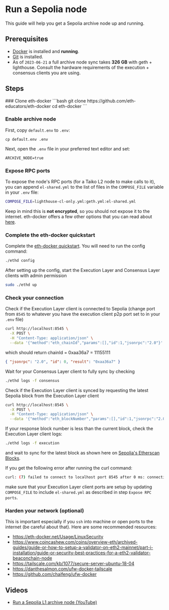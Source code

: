 
# Run a Sepolia node

This guide will help you get a Sepolia archive node up and running.

## Prerequisites

- [Docker](https://docs.docker.com/engine/install/) is installed and **running**.
- [Git](https://github.com/git-guides/install-git/) is installed.
- As of `2023-06-21` a full archive node sync takes **326 GB** with geth + lighthouse. Consult the hardware requirements of the execution + consensus clients you are using.

## Steps

<Steps>
### Clone eth-docker
```bash
git clone https://github.com/eth-educators/eth-docker
cd eth-docker
```

### Enable archive node

First, copy `default.env` to `.env`:

```
cp default.env .env
```

Next, open the `.env` file in your preferred text editor and set:

```
ARCHIVE_NODE=true
```

### Expose RPC ports

To expose the node's RPC ports (for a Taiko L2 node to make calls to it), you can append `el-shared.yml` to the list of files in the `COMPOSE_FILE` variable in your `.env` file:

```bash /el-shared.yml/
COMPOSE_FILE=lighthouse-cl-only.yml:geth.yml:el-shared.yml
```

Keep in mind this is **not encrypted**, so you should not expose it to the internet. eth-docker offers a few other options that you can read about [here](https://eth-docker.net/Usage/Advanced#sharing-rpc-and-rest-ports).

### Complete the eth-docker quickstart

Complete the [eth-docker quickstart](https://eth-docker.net/Usage/QuickStart/). You will need to run the config command:

```bash
./ethd config
```

After setting up the config, start the Execution Layer and Consensus Layer clients with admin permission

```bash
sudo ./ethd up
```

### Check your connection

Check if the Execution Layer client is connected to Sepolia (change port from `8545` to whatever you have the execution client p2p port set to in your `.env` file)

```bash
curl http://localhost:8545 \
  -X POST \
  -H "Content-Type: application/json" \
  --data '{"method":"eth_chainId","params":[],"id":1,"jsonrpc":"2.0"}'
```

which should return chainId = 0xaa36a7 = 11155111

```json
{ "jsonrpc": "2.0", "id": 0, "result": "0xaa36a7" }
```

Wait for your Consensus Layer client to fully sync by checking

```bash
./ethd logs -f consensus
```

Check if the Execution Layer client is synced by requesting the latest Sepolia block from the Execution Layer client

```bash
curl http://localhost:8545 \
  -X POST \
  -H "Content-Type: application/json" \
  --data '{"method":"eth_blockNumber","params":[],"id":1,"jsonrpc":"2.0"}'
```

If your response block number is less than the current block, check the Execution Layer client logs:

```bash
./ethd logs -f execution
```

and wait to sync for the latest block as shown here on [Sepolia's Etherscan Blocks](https://sepolia.etherscan.io/blocks).

<Callout type="warning">
If you get the following error after running the curl command:

```bash
curl: (7) failed to connect to localhost port 8545 after 0 ms: connection refused
```

make sure that your Execution Layer client ports are setup by updating `COMPOSE_FILE` to include `el-shared.yml` as described in step `Expose RPC ports`.

</Callout>

### Harden your network (optional)

This is important especially if you `ssh` into machine or open ports to the internet (be careful about that). Here are some recommended resources:

- https://eth-docker.net/Usage/LinuxSecurity
- https://www.coincashew.com/coins/overview-eth/archived-guides/guide-or-how-to-setup-a-validator-on-eth2-mainnet/part-i-installation/guide-or-security-best-practices-for-a-eth2-validator-beaconchain-node
- https://tailscale.com/kb/1077/secure-server-ubuntu-18-04
- https://danthesalmon.com/ufw-docker-tailscale
- https://github.com/chaifeng/ufw-docker

</Steps>

## Videos

- [Run a Sepolia L1 archive node (YouTube)](https://www.youtube.com/watch?v=7Lg_cY7iP2o)
